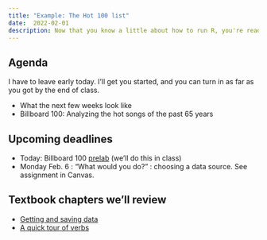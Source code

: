 ```yaml
---
title: "Example: The Hot 100 list"
date:  2022-02-01
description: Now that you know a little about how to run R, you're ready to do some analysis. This example gets you acclimated to the next few weeks using Billboard's Hot 100 list for the last 65 years. 
--- 
```


## Agenda

::: callout-note
I have to leave early today. I'll get you started, and you can turn in as far as you got by the end of class.  
::: 

* What the next few weeks look like
* Billboard 100: Analyzing the hot songs of the past 65 years 


## Upcoming deadlines

* [Today]{.sked-dates}: Billboard 100 [prelab](https://github.com/cronkitedata/maij-data/tree/main/prelabs)  (we'll do this in class)
* [Monday Feb. 6]{.sked-dates} : "What would you do?" : choosing a data source. See assignment in Canvas.


## Textbook chapters we'll review

* [Getting and saving data](https://cronkitedata.github.io/djtextbook/r-data-import.html)
* [A quick tour of verbs](https://cronkitedata.github.io/djtextbook/r-verbs.html)


